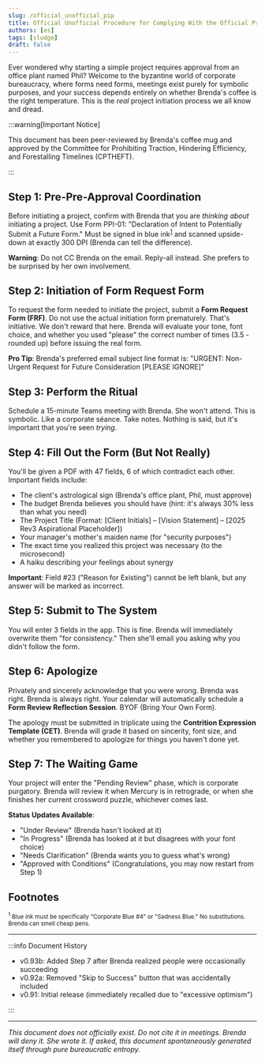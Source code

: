---
slug: /official_unofficial_pip
title: Official Unofficial Procedure for Complying With the Official Project Initiation Procedure (Rev 0.93b)
authors: [es]
tags: [sludge]
draft: false
---


Ever wondered why starting a simple project requires approval from an office plant named Phil? Welcome to the byzantine world of corporate bureaucracy, where forms need forms, meetings exist purely for symbolic purposes, and your success depends entirely on whether Brenda's coffee is the right temperature. This is the _real_ project initiation process we all know and dread.

<!-- truncate -->

:::warning[Important Notice]

This document has been peer-reviewed by Brenda's coffee mug and approved by the Committee for Prohibiting Traction, Hindering Efficiency, and Forestalling Timelines (CPTHEFT).

:::

## Step 1: Pre-Pre-Approval Coordination

Before initiating a project, confirm with Brenda that you are _thinking about_ initiating a project. Use Form PPI-01: "Declaration of Intent to Potentially Submit a Future Form." Must be signed in blue ink<sup id="fn1"><a href="#footnote1">1</a></sup> and scanned upside-down at exactly 300 DPI (Brenda can tell the difference).

**Warning**: Do not CC Brenda on the email. Reply-all instead. She prefers to be surprised by her own involvement.

## Step 2: Initiation of Form Request Form

To request the form needed to initiate the project, submit a **Form Request Form (FRF)**. Do not use the actual initiation form prematurely. That's initiative. We don't reward that here. Brenda will evaluate your tone, font choice, and whether you used "please" the correct number of times (3.5 - rounded up) before issuing the real form.

**Pro Tip**: Brenda's preferred email subject line format is: "URGENT: Non-Urgent Request for Future Consideration [PLEASE IGNORE]"

## Step 3: Perform the Ritual

Schedule a 15-minute Teams meeting with Brenda. She won't attend. This is symbolic. Like a corporate séance. Take notes. Nothing is said, but it's important that you're seen _trying_.

## Step 4: Fill Out the Form (But Not Really)

You'll be given a PDF with 47 fields, 6 of which contradict each other. Important fields include:

- The client's astrological sign (Brenda's office plant, Phil, must approve)
- The budget Brenda believes you should have (hint: it's always 30% less than what you need)
- The Project Title (Format: [Client Initials] – [Vision Statement] – [2025 Rev3 Aspirational Placeholder])
- Your manager's mother's maiden name (for "security purposes")
- The exact time you realized this project was necessary (to the microsecond)
- A haiku describing your feelings about synergy

**Important**: Field #23 ("Reason for Existing") cannot be left blank, but any answer will be marked as incorrect.

## Step 5: Submit to The System

You will enter 3 fields in the app. This is fine. Brenda will immediately overwrite them "for consistency." Then she'll email you asking why you didn't follow the form.

## Step 6: Apologize

Privately and sincerely acknowledge that you were wrong. Brenda was right. Brenda is always right. Your calendar will automatically schedule a **Form Review Reflection Session**. BYOF (Bring Your Own Form).

The apology must be submitted in triplicate using the **Contrition Expression Template (CET)**. Brenda will grade it based on sincerity, font size, and whether you remembered to apologize for things you haven't done yet.

## Step 7: The Waiting Game

Your project will enter the "Pending Review" phase, which is corporate purgatory. Brenda will review it when Mercury is in retrograde, or when she finishes her current crossword puzzle, whichever comes last.

**Status Updates Available**:

- "Under Review" (Brenda hasn't looked at it)
- "In Progress" (Brenda has looked at it but disagrees with your font choice)
- "Needs Clarification" (Brenda wants you to guess what's wrong)
- "Approved with Conditions" (Congratulations, you may now restart from Step 1)

## Footnotes

<small id="footnote1">
  <sup>1</sup> Blue ink must be specifically "Corporate Blue #4" or "Sadness
  Blue." No substitutions. Brenda can smell cheap pens.
</small>

---

:::info Document History

- v0.93b: Added Step 7 after Brenda realized people were occasionally succeeding
- v0.92a: Removed "Skip to Success" button that was accidentally included
- v0.91: Initial release (immediately recalled due to "excessive optimism")

:::

---

_This document does not officially exist. Do not cite it in meetings. Brenda will deny it. She wrote it. If asked, this document spontaneously generated itself through pure bureaucratic entropy._

<LegalNoticeDisclaimer />
